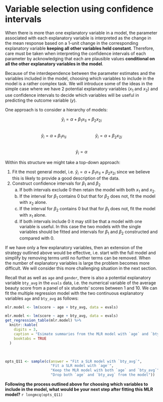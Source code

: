 # Variable selection using confidence intervals {-}

When there is more than one explanatory variable in a model, the parameter associated with each explanatory variable is interpreted as the change in the mean response based on a 1-unit change in the corresponding explanatory variable **keeping all other variables held constant**.  Therefore, care must be taken when interpreting the confidence intervals of each parameter by acknowledging that each are plausible values **conditional on all the other explanatory variables in the model**.

Because of the interdependence between the parameter estimates and the variables included in the model, choosing which variables to include in the model is a rather complex task.  We will introduce some of the ideas in the simple case where we have 2 potential explanatory variables ($x_1$ and $x_2$)  and use confidence intervals to decide which variables will be useful in predicting the outcome variable ($y$).

One approach is to consider a hierarchy of models:

$$\hat y_i = \alpha + \beta_1 x_{1i} + \beta_2 x_{2i}$$   
$$\hat y_i = \alpha + \beta_1 x_{1i} \qquad \qquad \qquad \hat y_i = \alpha + \beta_2 x_{2i}$$   
$$\hat y_i = \alpha$$

Within this structure we might take a top-down approach:

1. Fit the most general model, i.e. $\hat y_i = \alpha + \beta_1 x_{1i} + \beta_2 x_{2i}$ since we believe this is likely to provide a good description of the data.
2. Construct confidence intervals for $\beta_1$ and $\beta_2$
    (a) If both intervals exclude 0 then retain the model with both $x_1$ and $x_2$.
    (b) If the interval for $\beta_1$ contains 0 but that for $\beta_2$ does not, fit the model with $x_2$ alone.
    (c) If the interval for $\beta_2$ contains 0 but that for $\beta_1$ does not, fit the model with $x_1$ alone.
    (d) If both intervals include 0 it may still be that a model with one variable is useful. In this case the two models with the single variables should be fitted and intervals for $\beta_1$ and $\beta_2$ constructed and compared with 0.

If we have only a few explanatory variables, then an extension of the strategy outlined above would be effective, i.e. start with the full model and simplify by removing terms until no further terms can be removed.  When the number of explanatory variables is large the problem becomes more difficult. We will consider this more challenging situation in the next section.

Recall that as well as `age` and `gender`, there is also a potential explanatory variable `bty_avg` in the `evals` data, i.e. the numerical variable of the average beauty score from a panel of six students' scores between 1 and 10. We can fit the multiple regression model with the two continuous explanatory variables `age` and `bty_avg` as follows:

```r
mlr.model <- lm(score ~ age + bty_avg, data = evals)
```

```r
mlr.model <- lm(score ~ age + bty_avg, data = evals)
get_regression_table(mlr.model) %>% 
  knitr::kable(
    digits = 3,
    caption = "Esimate summaries from the MLR model with `age` and `bty_avg`", 
    booktabs = TRUE
  )
```

<br>

```r
opts_Q11 <- sample(c(answer = "Fit a SLR model with `bty_avg`",
                     "Fit a SLR model with `age`",
                     "Keep the MLR model with both `age` and `bty_avg`",
                     "Drop both `age` and `bty_avg` from the model"))
```

**Following the process outlined above for choosing which variables to include in the model, what would be your next step after fitting this MLR model?**
`r longmcq(opts_Q11)`

<br>
<br>


